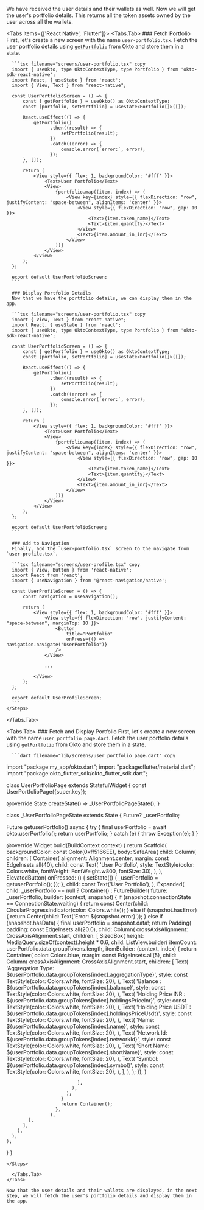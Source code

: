 
We have received the user details and their wallets as well. Now we will get the user's portfolio details. This returns all the token assets owned by the user across all the wallets.

<Tabs items={['React Native', 'Flutter']}>
  <Tabs.Tab>
    <Steps>
      ### Fetch Portfolio
      First, let's create a new screen with the name `user-portfolio.tsx`. Fetch the user portfolio details using [`getPortfolio`](/sdk-reference/react-native/getPortfolio) from Okto and store them in a state.

      ```tsx filename="screens/user-portfolio.tsx" copy
      import { useOkto, type OktoContextType, type Portfolio } from 'okto-sdk-react-native';
      import React, { useState } from 'react';
      import { View, Text } from "react-native";

      const UserPortfolioScreen = () => {
          const { getPortfolio } = useOkto() as OktoContextType;
          const [portfolio, setPortfolio] = useState<Portfolio[]>([]);

          React.useEffect(() => {
              getPortfolio()
                    .then((result) => {
                        setPortfolio(result);
                    })
                    .catch((error) => {
                        console.error(`error:`, error);
                    });
          }, []);

          return (
              <View style={{ flex: 1, backgroundColor: '#fff' }}>
                  <Text>User Portfolio</Text>
                  <View>
                      {portfolio.map((item, index) => (
                          <View key={index} style={{ flexDirection: "row", justifyContent: "space-between", alignItems: 'center' }}>
                              <View style={{ flexDirection: "row", gap: 10 }}>
                                  <Text>{item.token_name}</Text>
                                  <Text>{item.quantity}</Text>
                              </View>
                              <Text>{item.amount_in_inr}</Text>
                          </View>
                      ))}
                  </View>
              </View>
          );
      };

      export default UserPortfolioScreen;
      ```

      ### Display Portfolio Details
      Now that we have the portfolio details, we can display them in the app.

      ```tsx filename="screens/user-portfolio.tsx" copy
      import { View, Text } from "react-native";
      import React, { useState } from 'react';
      import { useOkto, type OktoContextType, type Portfolio } from 'okto-sdk-react-native';

      const UserPortfolioScreen = () => {
          const { getPortfolio } = useOkto() as OktoContextType;
          const [portfolio, setPortfolio] = useState<Portfolio[]>([]);

          React.useEffect(() => {
              getPortfolio()
                    .then((result) => {
                        setPortfolio(result);
                    })
                    .catch((error) => {
                        console.error(`error:`, error);
                    });
          }, []);

          return (
              <View style={{ flex: 1, backgroundColor: '#fff' }}>
                  <Text>User Portfolio</Text>
                  <View>
                      {portfolio.map((item, index) => (
                          <View key={index} style={{ flexDirection: "row", justifyContent: "space-between", alignItems: 'center' }}>
                              <View style={{ flexDirection: "row", gap: 10 }}>
                                  <Text>{item.token_name}</Text>
                                  <Text>{item.quantity}</Text>
                              </View>
                              <Text>{item.amount_in_inr}</Text>
                          </View>
                      ))}
                  </View>
              </View>
          );
      };

      export default UserPortfolioScreen;
      ```

      ### Add to Navigation
      Finally, add the `user-portfolio.tsx` screen to the navigate from `user-profile.tsx`.

      ```tsx filename="screens/user-profile.tsx" copy
      import { View, Button } from 'react-native';
      import React from 'react';
      import { useNavigation } from '@react-navigation/native';

      const UserProfileScreen = () => {
          const navigation = useNavigation();

          return (
              <View style={{ flex: 1, backgroundColor: '#fff' }}>
                  <View style={{ flexDirection: "row", justifyContent: "space-between", marginTop: 10 }}>
                      <Button
                          title="Portfolio"
                          onPress={() => navigation.navigate("UserPortfolio")}
                      />
                  </View>

                  ...

              </View>
          );
      };

      export default UserProfileScreen;
      ```
    </Steps>

  </Tabs.Tab>

  <Tabs.Tab>
    <Steps>
      ### Fetch and Display Portfolio
      First, let's create a new screen with the name `user_portfolio_page.dart`. Fetch the user portfolio details using [`getPortfolio`](/sdk-reference/flutter/getPortfolio) from Okto and store them in a state.

      ```dart filename="lib/screens/user_portfolio_page.dart" copy

import "package:my_app/okto.dart";
import "package:flutter/material.dart";
import "package:okto_flutter_sdk/okto_flutter_sdk.dart";

class UserPortfolioPage extends StatefulWidget {
const UserPortfolioPage({super.key});

@override
State<UserPortfolioPage> createState() => \_UserPortfolioPageState();
}

class \_UserPortfolioPageState extends State<UserPortfolioPage> {
Future<UserPortfolioResponse>? \_userPortfolio;

Future<UserPortfolioResponse> getuserPortfolio() async {
try {
final userPortfolio = await okto.userPortfolio();
return userPortfolio;
} catch (e) {
throw Exception(e);
}
}

@override
Widget build(BuildContext context) {
return Scaffold(
backgroundColor: const Color(0xff5166EE),
body: SafeArea(
child: Column(
children: [
Container(
alignment: Alignment.center,
margin: const EdgeInsets.all(40),
child: const Text(
'User Portfolio',
style: TextStyle(color: Colors.white, fontWeight: FontWeight.w800, fontSize: 30),
),
),
ElevatedButton(
onPressed: () {
setState(() {
\_userPortfolio = getuserPortfolio();
});
},
child: const Text('User Portfolio'),
),
Expanded(
child: \_userPortfolio == null
? Container()
: FutureBuilder<UserPortfolioResponse>(
future: \_userPortfolio,
builder: (context, snapshot) {
if (snapshot.connectionState == ConnectionState.waiting) {
return const Center(child: CircularProgressIndicator(color: Colors.white));
} else if (snapshot.hasError) {
return Center(child: Text('Error: ${snapshot.error}'));
} else if (snapshot.hasData) {
final userPortfolio = snapshot.data!;
return Padding(
padding: const EdgeInsets.all(20.0),
child: Column(
crossAxisAlignment: CrossAxisAlignment.start,
children: [
SizedBox(
height: MediaQuery.sizeOf(context).height \* 0.6,
child: ListView.builder(
itemCount: userPortfolio.data.groupTokens.length,
itemBuilder: (context, index) {
return Container(
color: Colors.blue,
margin: const EdgeInsets.all(5),
child: Column(
crossAxisAlignment: CrossAxisAlignment.start,
children: [
Text(
'Aggregation Type: ${userPortfolio.data.groupTokens[index].aggregationType}',
style: const TextStyle(color: Colors.white, fontSize: 20),
),
Text(
'Balance : ${userPortfolio.data.groupTokens[index].balance}',
style: const TextStyle(color: Colors.white, fontSize: 20),
),
Text(
'Holding Price INR : ${userPortfolio.data.groupTokens[index].holdingsPriceInr}',
style: const TextStyle(color: Colors.white, fontSize: 20),
),
Text(
'Holding Price USDT : ${userPortfolio.data.groupTokens[index].holdingsPriceUsdt}',
style: const TextStyle(color: Colors.white, fontSize: 20),
),
Text(
'Name: ${userPortfolio.data.groupTokens[index].name}',
style: const TextStyle(color: Colors.white, fontSize: 20),
),
Text(
'Network Id: ${userPortfolio.data.groupTokens[index].networkId}',
style: const TextStyle(color: Colors.white, fontSize: 20),
),
Text(
'Short Name: ${userPortfolio.data.groupTokens[index].shortName}',
style: const TextStyle(color: Colors.white, fontSize: 20),
),
Text(
'Symbol: ${userPortfolio.data.groupTokens[index].symbol}',
style: const TextStyle(color: Colors.white, fontSize: 20),
),
],
),
);
}),
)

                              ],
                            ),
                          );
                        }
                        return Container();
                      },
                    ),
            ),
          ],
        ),
      ),
    );

}
}
```
</Steps>

  </Tabs.Tab>
</Tabs>

Now that the user details and their wallets are displayed, in the next step, we will fetch the user's portfolio details and display them in the app.
